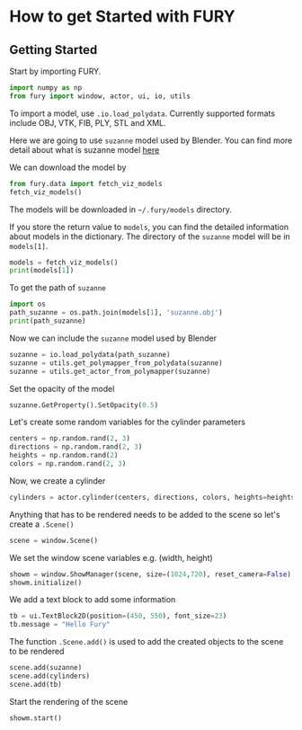 # How to get Started with FURY

## Getting Started

Start by importing FURY.

```python filename="python" copy
import numpy as np
from fury import window, actor, ui, io, utils
```

To import a model, use `.io.load_polydata`. Currently supported formats include OBJ, VTK, FIB, PLY, STL and XML.

Here we are going to use ``suzanne`` model used by Blender. You can find more detail about what is suzanne model [here](https://en.wikipedia.org/wiki/Blender_(software)#:~:text=A%20low-polygon%20model%20with%20only%20500%20faces%2C%20Suzanne,gives%20out%20an%20award%20called%20the%20Suzanne%20Award.)



We can download the model by

```python filename="python" copy
from fury.data import fetch_viz_models
fetch_viz_models()
```

The models will be downloaded in ``~/.fury/models`` directory.

If you store the return value to ``models``, you can find the detailed information about models in the dictionary. The directory of the ``suzanne`` model will be in ``models[1]``.

```python filename="python" copy
models = fetch_viz_models()
print(models[1])
```

To get the path of `suzanne`

```python filename="python" copy
import os
path_suzanne = os.path.join(models[1], 'suzanne.obj')
print(path_suzanne)
```

Now we can include the ``suzanne`` model used by Blender

```python filename="python" copy
suzanne = io.load_polydata(path_suzanne)
suzanne = utils.get_polymapper_from_polydata(suzanne)
suzanne = utils.get_actor_from_polymapper(suzanne)
```

Set the opacity of the model

```python filename="python" copy
suzanne.GetProperty().SetOpacity(0.5)
```

Let's create some random variables for the cylinder parameters

```python filename="python" copy
centers = np.random.rand(2, 3)
directions = np.random.rand(2, 3)
heights = np.random.rand(2)
colors = np.random.rand(2, 3)
```

Now, we create a cylinder

```python filename="python" copy
cylinders = actor.cylinder(centers, directions, colors, heights=heights)
```

Anything that has to be rendered needs to be added to the scene so let's create a `.Scene()`

```python filename="python" copy
scene = window.Scene()
```

We set the window scene variables e.g. (width, height)

```python filename="python" copy
showm = window.ShowManager(scene, size=(1024,720), reset_camera=False)
showm.initialize()
```

We add a text block to add some information

```python filename="python" copy
tb = ui.TextBlock2D(position=(450, 550), font_size=23)
tb.message = "Hello Fury"
```

The function `.Scene.add()` is used to add the created objects to the scene to be rendered

```python filename="python" copy
scene.add(suzanne)
scene.add(cylinders)
scene.add(tb)
```

Start the rendering of the scene

```python filename="python" copy
showm.start()
```
